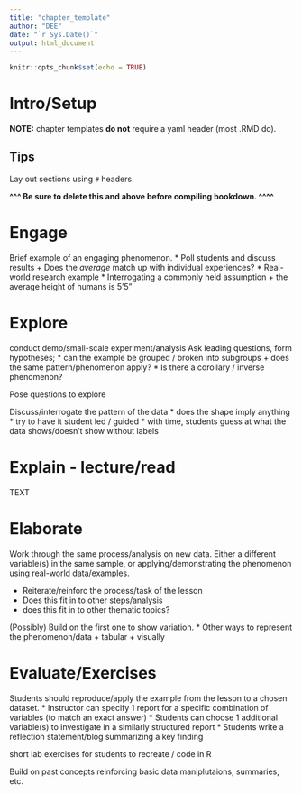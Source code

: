 ```yaml
---
title: "chapter_template"
author: "DEE"
date: "`r Sys.Date()`"
output: html_document
---
```


```r
knitr::opts_chunk$set(echo = TRUE)
```

# Intro/Setup

**NOTE:** chapter templates **do not** require a yaml header (most .RMD do). 


## Tips

Lay out sections using `#` headers.

**^^^ Be sure to delete this and above before compiling bookdown. ^^^^**


# Engage

Brief example of an engaging phenomenon.
  * Poll students and discuss results
    + Does the *average* match up with individual experiences?
  * Real-world research example
  * Interrogating a commonly held assumption
    + the average height of humans is 5'5"


# Explore

conduct demo/small-scale experiment/analysis
Ask leading questions, form hypotheses; 
  * can the example be grouped / broken into subgroups
    + does the same pattern/phenomenon apply?
  * Is there a corollary / inverse phenomenon?

Pose questions to explore



Discuss/interrogate the pattern of the data
  * does the shape imply anything
  * try to have it student led / guided
  * with time, students guess at what the data shows/doesn't show without labels



# Explain - lecture/read

TEXT

# Elaborate

Work through the same process/analysis on new data. Either a different 
variable(s) in the same sample, or applying/demonstrating the phenomenon 
using real-world data/examples.


* Reiterate/reinforc the process/task of the lesson
* Does this fit in to other steps/analysis
* does this fit in to other thematic topics?

(Possibly) Build on the first one to show variation.
  * Other ways to represent the phenomenon/data
    + tabular
    + visually



# Evaluate/Exercises

Students should reproduce/apply the example from the lesson to a chosen dataset.
  * Instructor can specify 1 report for a specific combination of variables (to match an exact answer)
  * Students can choose 1 additional variable(s) to investigate in a similarly structured report
  * Students write a reflection statement/blog summarizing a key finding

 short lab exercises for students to recreate / code in R
 
 Build on past concepts reinforcing basic data maniplutaions, summaries, etc.

